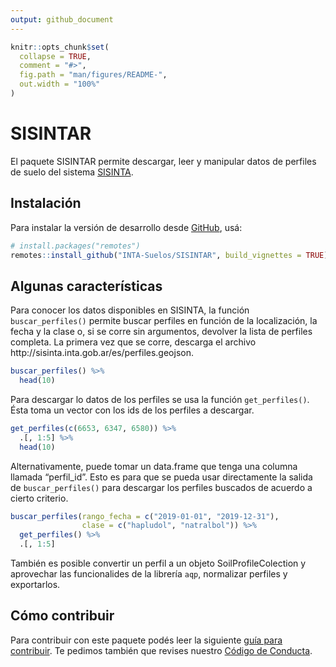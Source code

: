 ```yaml
---
output: github_document
---
```


<!-- README.md is generated from README.Rmd. Please edit that file -->

```r
knitr::opts_chunk$set(
  collapse = TRUE,
  comment = "#>",
  fig.path = "man/figures/README-",
  out.width = "100%"
)
```

# SISINTAR

<!-- badges: start -->
<!-- badges: end -->

El paquete SISINTAR permite descargar, leer y manipular datos de perfiles de suelo del sistema [SISINTA](http://sisinta.inta.gob.ar/). 


## Instalación 

Para instalar la versión de desarrollo desde [GitHub](https://github.com/), usá: 

``` r
# install.packages("remotes")
remotes::install_github("INTA-Suelos/SISINTAR", build_vignettes = TRUE)
```

## Algunas características

Para conocer los datos disponibles en SISINTA, la función `buscar_perfiles()` permite buscar perfiles en función de la localización, la fecha y la clase o, si se corre sin argumentos, devolver la lista de perfiles completa. La primera vez que se corre, descarga el archivo http://sisinta.inta.gob.ar/es/perfiles.geojson. 

```r
buscar_perfiles() %>% 
  head(10)
```

Para descargar lo datos de los perfiles se usa la función `get_perfiles()`. Ésta toma un vector con los ids de los perfiles a descargar.

```r
get_perfiles(c(6653, 6347, 6580)) %>% 
  .[, 1:5] %>% 
  head(10)
```

Alternativamente, puede tomar un data.frame que tenga una columna llamada "perfil_id". Esto es para que se pueda usar directamente la salida de `buscar_perfiles()` para descargar los perfiles buscados de acuerdo a cierto criterio.

```r
buscar_perfiles(rango_fecha = c("2019-01-01", "2019-12-31"),
                clase = c("hapludol", "natralbol")) %>%
  get_perfiles() %>% 
  .[, 1:5] 
```

También es posible convertir un perfil a un objeto SoilProfileColection y aprovechar las funcionalides de la librería `aqp`, normalizar perfiles y exportarlos.

## Cómo contribuir

Para contribuir con este paquete podés leer la siguiente [guía para contribuir](https://github.com/INTA-Suelos/SISINTAR/blob/main/.github/CONTRIBUTING.md). Te pedimos también que revises nuestro [Código de Conducta](https://www.contributor-covenant.org/es/version/2/0/code_of_conduct/code_of_conduct.md). 

